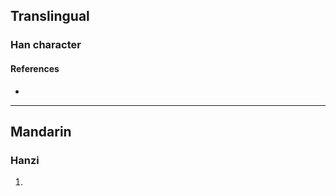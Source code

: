 {{character info/new}}
==Translingual==

===Han character===
{{Han char|rn=94|rad=犬|as=11|sn=14|four=46247|canj=KHAWE|ids=⿰犭曼}}

====References====
* {{Han ref|kx=0717.180|dkj=20626|dj=1129.020|hdz=21365.060|uh=734C|ud=29516|bh=E2CD|bd=58061}}

----

==Mandarin==

===Hanzi===
{{cmn-hanzi|pin=[[màn]] ([[man4]])|wg=man<sup>4</sup>}}

# {{defn|lang=cmn|sort=犬11}}